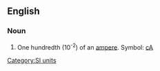 ==English==

===Noun===
{{en-noun}}

# One hundredth (10<sup>-2</sup>) of an [[ampere]]. Symbol: [[cA]]

[[Category:SI units]]